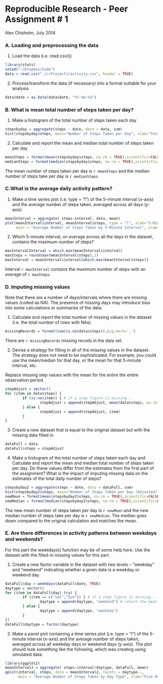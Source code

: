 Reproducible Research - Peer Assignment # 1
========================================================
Alex Chisholm, July 2014

### A. Loading and preprocessing the data
1. Load the data (i.e. read.csv())
```r
library(stats)
setwd("~/Dropbox/Code")
data = read.csv("./rrProject1/activity.csv", header = TRUE)
```

2. Process/transform the data (if necessary) into a format suitable for your analysis
```r
data$date = as.Date(data$date, "%Y-%m-%d")
```

### B. What is mean total number of steps taken per day?
1. Make a histogram of the total number of steps taken each day

```r
stepsbyday = aggregate(steps ~ date, data = data, sum)
hist(stepsbyday$steps, main="Number of Steps Taken per Day", xlab="Total Number of Steps")
```

2. Calculate and report the mean and median total number of steps taken per day
```r
meanSteps = format(mean(stepsbyday$steps, na.rm = TRUE),scientific=FALSE, big.mark=',') 
medianSteps = format(median(stepsbyday$steps, na.rm = TRUE),scientific=FALSE, big.mark=',')
```
The mean number of steps taken per day is `r meanSteps` and the median number of steps
take per day is `r medianSteps`.

### C.What is the average daily activity pattern?

1. Make a time series plot (i.e. type = "l") of the 5-minute interval (x-axis) and the average number of steps taken, averaged across all days (y-axis)

```r
meanInterval = aggregate( steps~interval, data, mean)
plot(meanInterval$interval, meanInterval$steps, type = "l", xlab="5-Minute Interval",
     main = "Average Number of Steps Taken by 5-Minute Interval", ylab="Number of Steps")
```

2. Which 5-minute interval, on average across all the days in the dataset, contains the maximum number of steps?
``` r
maxIntervalInterval = which.max(meanInterval$interval)
maxSteps = round(max(meanInterval$steps),1)
maxInterval = meanInterval$interval[which.max(meanInterval$steps)] 
```

Interval `r maxInterval` contains the maximum number of steps with an average of `r maxSteps`.

### D. Imputing missing values

Note that there are a number of days/intervals where there are missing values (coded as NA). The presence of missing days may introduce bias into some calculations or summaries of the data. 

1. Calculate and report the total number of missing values in the dataset (i.e. the total number of rows with NAs)

``` r
missingRecords = format(sum(is.na(data$steps)),big.mark=',') 
```

There are `r missingRecords` missing recods in the data set.

2. Devise a strategy for filling in all of the missing values in the dataset. The strategy does not need to be sophisticated. For example, you could use the mean/median for that day, or the mean for that 5-minute interval, etc.

Replace missing step values with the mean for the entire the entire observation period.

``` r
stepAdjust = vector()
for (item in data$steps) {
        if (is.na(item)) { # if a step figure is missing...
                stepAdjust = append(stepAdjust, mean(data$steps, na.rm = TRUE)) # return the mean 
        } else {
                stepAdjust = append(stepAdjust, item)
        }        
}

```

3. Create a new dataset that is equal to the original dataset but with the missing data filled in.

``` r
dataFull = data
dataFull$steps = stepAdjust
```

4. Make a histogram of the total number of steps taken each day and Calculate and report the mean and median total number of steps taken per day. Do these values differ from the estimates from the first part of the assignment? What is the impact of imputing missing data on the estimates of the total daily number of steps?
``` r
stepsbyday2 = aggregate(steps ~ date, data = dataFull, sum)
hist(stepsbyday2$steps, main="Number of Steps Taken per Day (Adjusted)", xlab="Total Number of Steps")
newMean = format(mean(stepsbyday2$steps, na.rm = TRUE),scientific=FALSE, big.mark=',') 
newMedian = format(median(stepsbyday2$steps, na.rm = TRUE),scientific=FALSE, big.mark=',')
```
The new mean number of steps taken per day is `r newMean` and the new median number of steps
take per day is `r newMedian`. The median goes down compared to the original calculation and matches the mean.


### E. Are there differences in activity patterns between weekdays and weekends?

For this part the weekdays() function may be of some help here. Use the dataset with the filled-in missing values for this part. 

1. Create a new factor variable in the dataset with two levels – “weekday” and “weekend” indicating whether a given date is a weekday or weekend day.

``` r
dataFull$day = weekdays(dataFull$date, TRUE)
daytype = vector()
for (item in dataFull$day) try( {
        if (item == c("Sat","Sun")) { # if a step figure is missing...
                daytype = append(daytype, "weekend") # return the mean 
        } else {
                daytype = append(daytype, "weekday")
        }        
})
dataFull$daytype = factor(daytype)

```
2. Make a panel plot containing a time series plot (i.e. type = "l") of the 5-minute interval (x-axis) and the average number of steps taken, averaged across all weekday days or weekend days (y-axis). The plot should look something like the following, which was creating using simulated data:

``` r
library(ggplot2)
meanInterval2 = aggregate( steps~interval+daytype, dataFull, mean)
qplot(interval, steps, data = meanInterval2, facets = daytype~., 
      main = "Average Number of Steps Taken by Day Type", xlab="Five Minute Interval") + geom_line()
```
